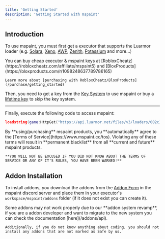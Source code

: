 ```yaml
---
title: 'Getting Started'
description: 'Getting Started with mspaint'
---
```


## Introduction
To use mspaint, you must first get a executor that supports the Luarmor loader (e.g. [Solara](https://getsolara.dev), [Xeno](https://xeno.now), [AWP](https://bloxproducts.com/r/1177722124035706931#f1), [Zenith](https://bloxproducts.com/r/1177722124035706931#f2), [Potassium](https://robloxcheatz.com/affiliate/mspaint5) and more...)

<Callout type="info">
    You can buy cheap executor & mspaint keys at [RobloxCheatz](https://robloxcheatz.com/affiliate/mspaint5) and [BloxProducts](https://bloxproducts.com/r/1098248637789786165)
    
    Learn more about [purchasing with RobloxCheatz/BloxProducts](/purchase/getting_started)
</Callout>

Then, you need to get a key from the [Key System](/key-system) to use mspaint or buy a [lifetime key](/purchase/getting_started) to skip the key system.

---

Finally, execute the following code to access mspaint:


```lua
loadstring(game:HttpGet("https://api.luarmor.net/files/v3/loaders/002c19202c9946e6047b0c6e0ad51f84.lua"))()
```

<Callout type="warn">
    By **using/purchasing** mspaint products, you **automatically** agree to the [Terms of Service](https://www.mspaint.cc/tos). 
    Violating any of these terms will result in **permanent blacklist** from all **current and future** mspaint products.

    **YOU WILL NOT BE EXCUSED IF YOU DID NOT KNOW ABOUT THE TERMS OF SERVICE OR ANY OF IT'S RULES, YOU HAVE BEEN WARNED!**
</Callout>

## Addon Installation
To install addons, you download the addons from the [Addon Form](https://discord.com/channels/1282361102935658777/1291556634597916705) in the mspaint discord server and place them in your executor's `workspace/mspaint/addons` folder (if it does not exist you can create it).

<Callout type="info">
    Some addons may not work properly due to our **addon system revamp**, if you are a addon developer and want to migrate to the new system you can check the documentation [here](/addons/api).

    Additionally, if you do not know anything about coding, you should not install any addons that are not marked as Safe by us.
</Callout>

